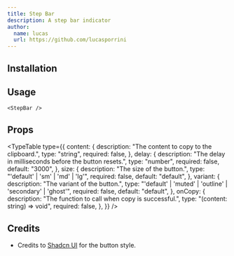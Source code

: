 ```yaml
---
title: Step Bar
description: A step bar indicator
author:
  name: lucas
  url: https://github.com/lucasporrini
---
```


<ComponentPreview name="step-bar-demo" />

## Installation

<ComponentInstallation name="step-bar" />

## Usage

```tsx
<StepBar />
```

## Props

<TypeTable
  type={{
    content: {
      description: "The content to copy to the clipboard.",
      type: "string",
      required: false,
    },
    delay: {
      description: "The delay in milliseconds before the button resets.",
      type: "number",
      required: false,
      default: "3000",
    },
    size: {
      description: "The size of the button.",
      type: "'default' | 'sm' | 'md' | 'lg'",
      required: false,
      default: "default",
    },
    variant: {
      description: "The variant of the button.",
      type: "'default' | 'muted' | 'outline' | 'secondary' | 'ghost'",
      required: false,
      default: "default",
    },
    onCopy: {
      description: "The function to call when copy is successful.",
      type: "(content: string) => void",
      required: false,
    },
  }}
/>

## Credits

- Credits to [Shadcn UI](https://ui.shadcn.com/docs/components/button) for the button style.
